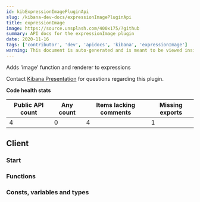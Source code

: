 ```yaml
---
id: kibExpressionImagePluginApi
slug: /kibana-dev-docs/expressionImagePluginApi
title: expressionImage
image: https://source.unsplash.com/400x175/?github
summary: API docs for the expressionImage plugin
date: 2020-11-16
tags: ['contributor', 'dev', 'apidocs', 'kibana', 'expressionImage']
warning: This document is auto-generated and is meant to be viewed inside our experimental, new docs system. Reach out in #docs-engineering for more info.
---
```


Adds 'image' function and renderer to expressions

Contact [Kibana Presentation](https://github.com/orgs/elastic/teams/kibana-presentation) for questions regarding this plugin.

**Code health stats**

| Public API count  | Any count | Items lacking comments | Missing exports | 
|-------------------|-----------|------------------------|-----------------|
| 4 | 0 | 4 | 1 |

## Client

### Start
<DocDefinitionList data={[expressionImageObj.client.start]}/>

### Functions
<DocDefinitionList data={expressionImageObj.client.functions}/>

### Consts, variables and types
<DocDefinitionList data={expressionImageObj.client.misc}/>

